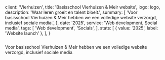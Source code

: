 
  client: 'Vierhuizen',
  title: 'Basisschool Vierhuizen & Meir website',
  logo: logo,
  description: 'Waar leren groeit en talent bloeit.',
  summary: [
    'Voor basisschool Vierhuizen & Meir hebben we een volledige website verzorgd, inclusief sociale media.',
  ],
  date: '2025',
  service: 'Web development, Social media',
  tags: [
    'Web development',
    'Socials',
  ],
  stats: [
    { value: '2025', label: 'Website launch' },
  ],
}


<Image src={vierhuizen} alt="" />

Voor basisschool Vierhuizen & Meir hebben we een volledige website verzorgd, inclusief sociale media.
